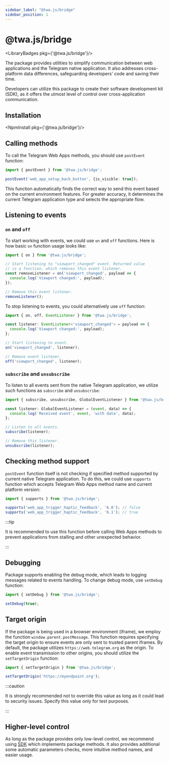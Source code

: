 ```yaml
---
sidebar_label: "@twa.js/bridge"
sidebar_position: 1
---
```


# @twa.js/bridge

<LibraryBadges pkg={'@twa.js/bridge'}/>

The package provides utilities to simplify communication between web applications and the Telegram native application. It also addresses cross-platform data differences, safeguarding developers' code and saving their time.

Developers can utilize this package to create their software development kit (SDK), as it offers the utmost level of control over cross-application communication.

## Installation

<NpmInstall pkg={'@twa.js/bridge'}/>

## Calling methods

To call the Telegram Web Apps methods, you should use `postEvent` function:

```typescript
import { postEvent } from '@twa.js/bridge';

postEvent('web_app_setup_back_button', {is_visible: true});
```

This function automatically finds the correct way to send this event based on the current environment features. For greater accuracy, it determines the current Telegram application type and selects the appropriate flow.

## Listening to events

### `on` and `off`

To start working with events, we could use `on` and `off` functions. Here is how basic `on` function usage looks like:

```typescript
import { on } from '@twa.js/bridge';

// Start listening to "viewport_changed" event. Returned value
// is a function, which removes this event listener.
const removeListener = on('viewport_changed', payload => {
  console.log('Viewport changed:', payload);
});

// Remove this event listener.
removeListener();
```

To stop listening to events, you could alternatively use `off` function:

```typescript
import { on, off, EventListener } from '@twa.js/bridge';

const listener: EventListener<'viewport_changed'> = payload => {
  console.log('Viewport changed:', payload);
};

// Start listening to event.
on('viewport_changed', listener);

// Remove event listener.
off('viewport_changed', listener);
```

### `subscribe` and `unsubscribe`

To listen to all events sent from the native Telegram application,
we utilize such functions as `subscribe` and `unsubscribe`:

```typescript
import { subscribe, unsubscribe, GlobalEventListener } from '@twa.js/bridge';

const listener: GlobalEventListener = (event, data) => {
  console.log('Received event', event, 'with data', data);
};

// Listen to all events.
subscribe(listener);

// Remove this listener.
unsubscribe(listener);
```

## Checking method support

`postEvent` function itself is not checking if specified method supported by current native Telegram application. To do this, we could use `supports` function which accepts Telegram Web Apps method name and current platform version:

```typescript
import { supports } from '@twa.js/bridge';

supports('web_app_trigger_haptic_feedback', '6.0'); // false
supports('web_app_trigger_haptic_feedback', '6.1'); // true
```

:::tip

It is recommended to use this function before calling Web Apps methods to prevent applications from stalling and other unexpected behavior.

:::

## Debugging

Package supports enabling the debug mode, which leads to logging
messages related to events handling. To change debug mode, use `setDebug`
function:

```typescript
import { setDebug } from '@twa.js/bridge';

setDebug(true);
```

## Target origin

If the package is being used in a browser environment (iframe), we employ the function `window.parent.postMessage`. This function requires specifying the target origin to ensure events are only sent to trusted parent iframes. By default, the package utilizes `https://web.telegram.org` as the origin. To enable event transmission to other origins, you should utilize the `setTargetOrigin` function:

```typescript
import { setTargetOrigin } from '@twa.js/bridge';

setTargetOrigin('https://myendpoint.org');
```

:::caution

It is strongly recommended not to override this value as long as it could lead to security issues. Specify this value only for test purposes.

:::

## Higher-level control

As long as the package provides only low-level control, we recommend using [SDK](./twa-js-sdk/about.mdx) which implements package methods. It also provides additional some automatic parameters checks, more intuitive method names, and easier usage.